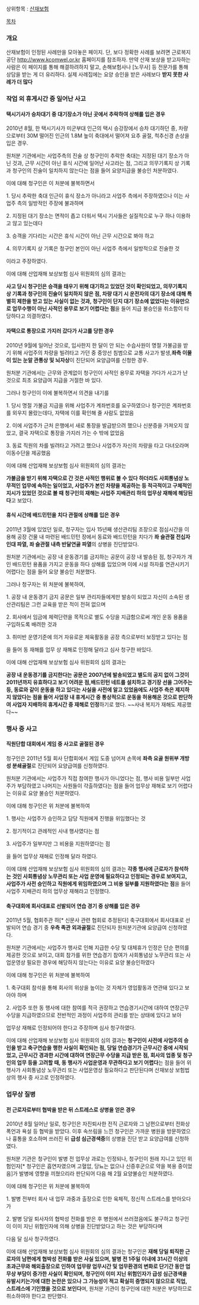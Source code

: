 상위항목 : [[산재보험]]

[[목차]]

=== 개요 ===

산재보험이 인정된 사례만을 모아놓은 페이지.
단, 보다 정확한 사례를 보려면 근로복지 공단 [[http://www.kcomwel.or.kr]] 홈페이지를 참조하자. 만약 산재 보상을 받고자하는 사람은 이 페이지를 통해 해결하려하지 말고, 손해보험사나 [노무사] 등 전문가를 통해 상담을 받는 게 더 유리하다. 실제 사례집에는 요양 승인을 받은 사례보다 '''받지 못한 사례가 더 많다'''

=== 작업 외 휴게시간 중 일어난 사고 ===

==== 택시기사가 승차대기 중 대기장소가 아닌 곳에서 추락하여 상해를 입은 경우 ====

2010년 8월, 한 택시기사가 미군부대 인근의 택시 승강장에서 승차 대기하던 중, 차량으로부터 30M 떨어진 인근의 1.8M 높이 축대에서 떨어져 요추 골절, 척추신경 손상을 입은 경우.

원처분 기관에서는 사업주측의 진술 상 청구인이 추락한 축대는 지정된 대기 장소가 아닌 것과, 근무 시간이 아닌 휴식 시간에 일어난 사고라는 점, 그리고 의무기록지 상 기록과 청구인의 진술이 일치하지 않는다는 점을 들어 요양지급을 불승인 처분하였다.

이에 대해 청구인은 이 처분에 불복하면서

1. 당시 추락한 축대 인근이 휴식 장소가 아니라고 사업주 측에서 주장하였으나 이는 사업주 측의 일방적인 주장에 불과하며

2. 지정된 대기 장소는 면적이 좁고 더워서 택시 기사들은 실질적으로 누구 하나 이용하고 않고 있는데다

3. 승객을 기다리는 시간은 휴식 시간이 아닌 근무 시간으로 봐야 하고

4. 의무기록지 상 기록은 청구인 본인이 아닌 사업주 측에서 일방적으로 진술한 것

이라고 주장하였다.

이에 대해 산업재해 보상보험 심사 위원회의 심의 결과는

'''사고 당시 청구인은 승객을 태우기 위해 대기하고 있었던 것이 확인되었고, 의무기록지 상 기록과 청구인의 진술이 일치하지 않은 점, 차량 대기 시 운전자의 대기 장소에 대해 특별히 제한을 받고 있는 사실이 없는 것과, 청구인이 단지 대기 장소에 없었다는 이유만으로 업무수행이 아닌 사적인 용무로 보기 어렵다는 점'''을 들어 지급 불승인을 취소함이 타당하다고 의결하였다.


==== 자택으로 통장으로 가지러 갔다가 사고를 당한 경우 ====


2010년 9월에 일어난 것으로, 입사한지 한 달이 안 되는 수습사원이 명절 가불금을 받기 위해 사업주의 차량을 빌려타고 가던 중 중앙선 침범으로 교통 사고가 발생,''' 좌측 이물이 있는 눈알 관통상 및 뇌자상'''이 진단되어 요양급여를 신청한 경우.

원처분 기관에서는 근무와 관계없이 청구인이 사적인 용무로 자택을 가다가 사고가 난 것으로 최초 요양급여 지급을 거절한 바 있다.

그러나 청구인이 이에 불복하면서 의견을 내기를

1. 당시 명절 가불금 지급을 위해 사업주가 계좌번호를 요구하였으나 청구인은 계좌번호를 외우지 몰랐는데다, 자택에 이를 확인해 줄 사람도 없었음

2. 이에 사업주가 근처 은행에서 새로 통장을 발급받으려 했으나 신분증을 가져오지 않았고, 결국 자택으로 통장을 가지러 가는 수 밖에 없었음

3. 동료 직원의 차를 빌려타고 가려고 했으나 사업주가 자신의 차량을 타고 다녀오라며  이동수단을 제공했음


이에 대해 산업재해 보상보험 심사 위원회의 심의 결과는 

'''가불금을 받기 위해 자택으로 간 것은 사적인 행위로 볼 수 있다 하더라도 사회통념상 노무적인 업무에 속하는 일이었고, 사업주가 본인 차량을 제공하는 등 적극적이고 구체적인 지시가 있었던 것으로 볼 때 청구인의 재해는 사업주 지배관리 하의 업무상 재해에 해당된다'''고 보았다.

==== 휴식 시간에 배드민턴을 치다 관절에 상해를 입은 경우 ====

2011년 3월에 있었던 일로, 청구자는 입사 15년째 생산관리팀 조장으로 점심시간을 이용해 공장 건물 내 마련된 배드민턴 장에서 동료와 배드민턴을 치다가 '''좌 슬관절 전십자인대 파열, 좌 슬관절 내측 반달연골 파열'''의 상병을 진단받았다.

원처분 기관에서는 공장 내 운동경기를 금지하는 공문이 공장 내 발송된 점, 청구자가 개인 배드민턴 용품을 가지고 운동을 하다 상해를 입었으며 이에 시설 하자를 연관시키기 어렵다는 점을 들어 요양 불승인 처분했다.

그러나 청구자는 위 처분에 불복하여,

1. 공장 내 운동경기 금지 공문은 일부 관리자들에게만 발송이 되었고 자신이 소속된 생산관리팀은 그런 교육을 받은 적이 전혀 없으며

2. 회사에서 임금에 체력단련을 목적으로 별도 수당을 지급함으로써 개인 운동 용품을 구입하도록 배려한 것과

3. 취미반 운영기준에 의거 자유로운 체육활동을 공장 측으로부터 보장받고 있다는 점

을 들어 동 재해를 업무 상 재해로 인정해 달라고 심사 청구한 바있다.

이에 대해 산업재해 보상보험 심사 위원회의 심의 결과는 

'''공장 내 운동경기를 금지한다는 공문은 2007년에 발송되었고 별도의 공지 없이 그것이 2011년까지 유효하다고 보기 어려운 점,배드민턴 네트를 설치하고 경기장 선을 그어주는 등, 동료와 같이 운동을 하고 있다는 사실을 사전에 알고 있었음에도 사업주 측은 제지하지 않았다는 점을 들어 사업장 내 휴게시간 중 통상적으로 운동을 허용해온 것으로 판단하여 사업자 지배하의 휴게시간 중 재해로 인정'''하기로 했다. ~~사내 복지가 재해도 제공했다~~


=== 행사 중 사고 ===

==== 직원단합 대회에서 게임 중 사고로 골절된 경우 ====


청구인은 2011년 5월 회사 단합회에서 게임 도중 넘어져 손목에 '''좌측 요골 원위부 개방성 분쇄골절'''로 진단되어 요양급여를 신청하였다.

원처분 기관에서는 사업주가 직접 참여한 행사가 아니었다는 점, 행사 비용 일부만 사업주가 부담하였고 나머지는 사원들이 갹출하였다는 점을 들어 업무상 재해로 보기 어렵다는 이유로 요양 불승인 처분하였다.

이에 대해 청구인은 위 처분에 불복하여

1. 행사는 사업주가 승인하고 담당 직원에게 진행을 위임했다는 것

2. 정기적이고 관례적인 사내 행사였다는 점

3. 사업주가 일부지만 그 비용을 지원하였다는 점

을 들어 업무상 재해로 인정해 달라 하였다.

이에 대해 산업재해 보상보험 심사 위원회의 심의 결과는 '''각종 행사에 근로자가 참석하는 것인 사회통념상 노무관리 또는 사업 운영에 필요하다고 인정되는 경우로 보여지고, 사업주가 사전 승인하고 직원에게 위임하였으며 그 비용 일부를 지원하였다는 점'''을 들어 사업주 지배관리 하의 업무상 재해라고 인정했다.


==== 축구대회에 회사대표로 선발되어 연습 경기 중 상해를 입은 경우 ====

2011년 5월, 협회주관 하[* 신문사 관련 협회로 추정된다] 축구대회에서 회사대표로 선발되어 연습 경기 중 '''우측 족관 외과골절'''로 진단되자 원처분기관에 요양급여 신청하였다.

원처분 기관에서는 사업주가 행사로 인해 지급한 수당 및 대체휴가 인정은
단순 편의를 제공한 것으로 보이고, 대회 참가를 위한 연습경기 참여가 사회통념상 노무관리 또는 사업운영상 필요한 경우에 해당하지 않는다는 이유로 요양 불승인하였다

이에 대해 청구인은 위 처분에 불복하여

1. 축구대회 참석을 통해 회사의 위상을 높이는 것 자체가 영업활동과 연관돼 있다고 보아야 하며

2. 사업주 또한 동 행사에 대한 참여를 적극 권장하고 연습경기시간에 대하여 연장근무 수당을 지급하였으므로 전반적인 과정이 사업주의 관리를 받는 상태에 있다고 보아

업무상 재해로 인정되어야 한다고 주장하며 심사 청구하였다.

이에 대해 산업재해 보상보험 심사 위원회의 심의 결과는 '''청구인이 사전에 사업주의 승인을 받고 축구연습을 행한 사실이 확인되는 점, 당일 연습경기가 근무시간 중에 시작되었고, 근무시간 경과한 시간에 대하여 연장근무 수당을 지급 받은 점, 회사의 업종 및 청구인의 업무 등을 고려할 때, 동 행사가 사업운영과 무관하다고 보기 어렵다'''는 점을 들어 위 행사가 사회통념상 노무관리 또는 사업운영상 필요하다고 판단된다며 산재보상 보험법 상의 행사 중 사고로 인정하였다.

=== 업무상 질병 ===

==== 전 근로자로부터 협박을 받은 뒤 스트레스로 상병을 얻은 경우 ====

2010년 8월 일어난 일로, 청구인은 자진퇴사한 전직 근로자와 그 남편으로부터 전화상 폭언과 욕설 등 협박을 받았다. 이후 속쓰림을 느낀 청구인은 가까운 병원을 방문하였으나 흉통을 호소하며 쓰러진 뒤 '''급성 심근경색증'''의 상병을 진단 받고 요양급여를 신청하였다.

원처분 기관은 청구인이 발병 전 업무상 과로는 인정되나, 청구인이 원래 지니고 있던 위험인자[* 청구인은 흡연자였으며 고혈압, 당뇨는 없으나 신증후군으로 약을 복용 중이었음]가 발병에 영향을 끼쳤으리라 판단되어 다음 해 2월 요양불승인 처분하였다.

이에 대해 청구인은 위 처분에 불복하여

1. 발병 전부터 회사 내 업무 과중과 출장으로 인한 육체적, 정신적 스트레스를 받아오다가 

2. 발병 당일 퇴사자의 협박성 전화를 받은 후 병원에서 쓰러졌음에도 불구하고 청구인이 이미 지닌 위험인자에 의해 상병을 진단받았다고 하는 것은 부당하다며

다음 달 심사 청구하였다.

이에 대해 산업재해 보상보험 심사 위원회의 심의 결과는 청구인은 '''재해 당일 퇴직한 근로자의 남편에게 협박성 전화를 받은 사실 있으며, 발병 전 1주일 이내에 31시간 이상의 초과근무와 해외출장으로 인하여 업무량 업무시간 및 업무환경의 변화로 단기간 동안 업무상 부담이 증가한 사실이 확인되며, 청구인이 이미 지닌 위험인자가 급성 심근경색을 유발시키는가에 대한 논란은 있으나 그 가능성이 적고 확실히 증명되지 않으므로 직업, 스트레스에 기인했을 것으로 보인다'''며, 원처분 기관이 청구인에 대한 처분은 부당하므로 취소하여야 한다고 판단했다. 




